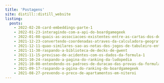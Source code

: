 ```yaml
---
title: 'Postagens'
site: distill::distill_website
listing: 
  posts:
    - 2022-02-28-card-embeddings-parte-1
    - 2022-01-23-interagindo-com-a-api-do-boardgamegeek
    - 2022-01-08-quais-as-associacoes-existentes-entre-as-cartas-dos-decks-de-gwent
    - 2021-12-23-convertendo-coordenadas-atraves-da-calculadora-geografica-do-inpe 
    - 2021-12-11-quao-similares-sao-as-notas-dos-jogos-de-tabuleiro-entre-os-portais-especializados
    - 2021-11-30-raspando-a-biblioteca-de-decks-de-gwent
    - 2021-11-15-previsao-de-acidentes-com-os-dados-da-formula-1
    - 2021-10-24-raspando-a-pagina-do-ranking-da-ludopedia
    - 2021-10-08-entendendo-os-padroes-de-duracao-das-provas-da-formula-1
    - 2021-09-17-raspando-a-pgina-do-ranking-do-boardgamegeek
    - 2021-08-27-prevendo-o-preco-de-apartamentos-em-niteroi
---
```

